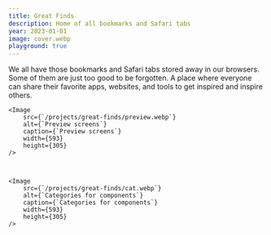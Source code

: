```yaml
---
title: Great Finds
description: Home of all bookmarks and Safari tabs
year: 2023-01-01
image: cover.webp
playground: true
---
```


We all have those bookmarks and Safari tabs stored away in our browsers. Some of them are just too good to be forgotten. A place where everyone can share their favorite apps, websites, and tools to get inspired and inspire others.


    <Image 
        src={`/projects/great-finds/preview.webp`}
        alt={`Preview screens`}
        caption={`Preview screens`}
        width={593}
        height={305}
    />



    <Image 
        src={`/projects/great-finds/cat.webp`}
        alt={`Categories for components`}
        caption={`Categories for components`}
        width={593}
        height={305}
    />
